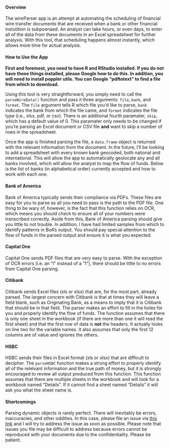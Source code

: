 #### Overview
The wireParser app is an attempt at automating the scheduling of financial wire transfer documents that are received when a bank or other financial instutition is subpoenaed. An analyst can take hours, or even days, to enter all of the data from these documents in an Excel spreadsheet for further analysis. With this tool, that scheduling happens almost instantly, which allows more time for actual analysis. 

#### How to Use the App
**First and foremost, you need to have R and RStudio installed. If you do not have these things installed, please Google how to do this. In addition, you will need to install poppler utils. You can Google "pdftotext" to find a file from which to download.**

Using this tool is very straightforward, you simply need to call the `parseWireData()` function and pass it three arguments: `file`, `bank`, and `format`. The `file` argument tells R which file you'd like to parse, `bank` indicates the bank from which the file came, and `format` indicates the file type (i.e., xlsx, pdf, or csv). There is an additional fourth paramater, `skip`, which has a default value of 0. This paramater only needs to be changed if you're parsing an Excel document or CSV file **and** want to skip a number of rows in the spreadsheet. 

Once the app is finished parsing the file, a `data.frame` object is returned with the relevant information from the document. In the future, I'll be looking to add a spreadsheet with every known bank geocoded, both national and international. This will allow the app to automatically geolocate any and all banks involved, which will allow the analyst to map the flow of funds. Below is the list of banks (in alphabetical order) currently accepted and how to work with each one.

#### Bank of America
Bank of America typically sends their compliance via PDFs. These files are easy for you to parse as all you need to pass is the path to the PDF file. One thing to be wary of, however, is the fact that this function relies on OCR, which means you should check to ensure all of your numbers were transcribed correctly. Aside from this, Bank of America parsing should give you little to not trouble. In addition, I have had limited samples from which to identify patterns in BoA's output. You should pay special attention to the flow of funds in the parsed output and ensure it is what you expected.

#### Capital One
Capital One sends PDF files that are very easy to parse. With the exception of OCR errors (i.e. an "l" instead of a "1"), there should be little to no errors from Capital One parsing.

#### Citibank
Citibank sends Excel files (xls or xlsx) that are, for the most part, already parsed. The largest concern with Citibank is that at times they will leave a field blank, such as Originating Bank, as a means to imply that it is Citibank that should be in that field. The parser makes an effort to fill in the holes for you and properly identify the flow of funds. The function assumes that there is only one sheet in the workbook (if there are more than one it will read the first sheet) and that the first row of data is **not** the headers. It actually looks on line two for the variable names. It also assumes that only the first 12 columns are of value and ignores the others. 

#### HSBC
HSBC sends their files in Excel format (xls or xlsx) that are difficult to decipher. The `parseHSBC` function makes a strong effort to properly identify all of the relelvant information and the true path of money, but it is strongly encouraged to review all output produced from this function. This function assumes that there are multiple sheets in the workbook and will look for a workbook named "Details". If it cannot find a sheet named "Details" it will ask you what the sheet name is. 

#### Shortcomings
Parsing dynamic objects is rarely perfect. There will inevitably be errors, inaccuracies, and other oddities. In this case, please file an issue via [this link](https://github.com/theRanalyst/wireParser/issues) and I will try to address the issue as soon as possible. Please note that issues you file may be difficult to address because errors cannot be reproduced with your documents due to the confidentiality. Please be patient.
